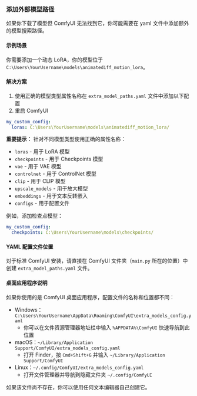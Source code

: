 ### 添加外部模型路径

如果你下载了模型但 ComfyUI 无法找到它，你可能需要在 yaml 文件中添加额外的模型搜索路径。

#### 示例场景
你需要添加一个动态 LoRA，你的模型位于 `C:\Users\YourUsername\models\animatediff_motion_lora`。

#### 解决方案
1. 使用正确的模型类型属性名称在 `extra_model_paths.yaml` 文件中添加以下配置
2. 重启 ComfyUI

```yaml
my_custom_config:
  loras: C:\Users\YourUsername\models\animatediff_motion_lora/
```

**重要提示：** 针对不同模型类型使用正确的属性名称：
- `loras` - 用于 LoRA 模型
- `checkpoints` - 用于 Checkpoints 模型  
- `vae` - 用于 VAE 模型
- `controlnet` - 用于 ControlNet 模型
- `clip` - 用于 CLIP 模型
- `upscale_models` - 用于放大模型
- `embeddings` - 用于文本反转嵌入
- `configs` - 用于配置文件

例如，添加检查点模型：
```yaml
my_custom_config:
  checkpoints: C:\Users\YourUsername\models\checkpoints/
```

#### YAML 配置文件位置
对于标准 ComfyUI 安装，请直接在 ComfyUI 文件夹（`main.py` 所在的位置）中创建 `extra_model_paths.yaml` 文件。

#### 桌面应用程序说明
如果你使用的是 ComfyUI 桌面应用程序，配置文件的名称和位置都不同：

- Windows：`C:\Users\YourUsername\AppData\Roaming\ComfyUI\extra_models_config.yaml`
  - 你可以在文件资源管理器地址栏中输入 `%APPDATA%\ComfyUI` 快速导航到此位置
- macOS：`~/Library/Application Support/ComfyUI/extra_models_config.yaml`
  - 打开 Finder，按 `Cmd+Shift+G` 并输入 `~/Library/Application Support/ComfyUI`
- Linux：`~/.config/ComfyUI/extra_models_config.yaml`
  - 打开文件管理器并导航到隐藏文件夹 `~/.config/ComfyUI`

如果该文件尚不存在，你可以使用任何文本编辑器自己创建它。
